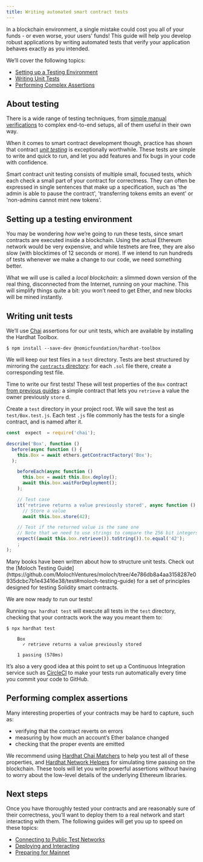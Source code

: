 ```yaml
---
title: Writing automated smart contract tests
---
```


In a blockchain environment, a single mistake could cost you all of your funds - or even worse, your users' funds! This guide will help you develop robust applications by writing automated tests that verify your application behaves exactly as you intended.

We’ll cover the following topics:

* [Setting up a Testing Environment](#setting-up-a-testing-environment)
* [Writing Unit Tests](#writing-unit-tests)
* [Performing Complex Assertions](#performing-complex-assertions)

## About testing

There is a wide range of testing techniques, from [simple manual verifications](deploying-and-interacting#interacting-from-the-console) to complex end-to-end setups, all of them useful in their own way.

When it comes to smart contract development though, practice has shown that contract [_unit testing_](https://en.wikipedia.org/wiki/Unit_testing) is exceptionally worthwhile. These tests are simple to write and quick to run, and let you add features and fix bugs in your code with confidence.

Smart contract unit testing consists of multiple small, focused tests, which each check a small part of your contract for correctness. They can often be expressed in single sentences that make up a specification, such as 'the admin is able to pause the contract', 'transferring tokens emits an event' or 'non-admins cannot mint new tokens'.

## Setting up a testing environment

You may be wondering _how_ we’re going to run these tests, since smart contracts are executed inside a blockchain. Using the actual Ethereum network would be very expensive, and while testnets are free, they are also slow (with blocktimes of 12 seconds or more). If we intend to run hundreds of tests whenever we make a change to our code, we need something better.

What we will use is called a _local blockchain_: a slimmed down version of the real thing, disconnected from the Internet, running on your machine. This will simplify things quite a bit: you won’t need to get Ether, and new blocks will be mined instantly.

## Writing unit tests

We’ll use [Chai](https://www.chaijs.com/) assertions for our unit tests, which are available by installing the Hardhat Toolbox.

```console
$ npm install --save-dev @nomicfoundation/hardhat-toolbox
```

We will keep our test files in a `test` directory. Tests are best structured by mirroring the [`contracts` directory](developing-smart-contracts#first-contract): for each `.sol` file there, create a corresponding test file.

Time to write our first tests! These will test properties of the `Box` contract [from previous guides](developing-smart-contracts#box-contract): a simple contract that lets you `retrieve` a value the owner previously `store` d.

Create a `test` directory in your project root.  We will save the test as `test/Box.test.js`. Each test `.js` file commonly has the tests for a single contract, and is named after it.

```js
const  expect  = require('chai');

describe('Box', function ()
  before(async function () {
    this.Box = await ethers.getContractFactory('Box');
  );

    beforeEach(async function ()
      this.box = await this.Box.deploy();
      await this.box.waitForDeployment();
    );

    // Test case
    it('retrieve returns a value previously stored', async function ()
      // Store a value
      await this.box.store(42);

    // Test if the returned value is the same one
    // Note that we need to use strings to compare the 256 bit integers
    expect((await this.box.retrieve()).toString()).to.equal('42');
    ;
);
```

<Callout>
Many books have been written about how to structure unit tests. Check out the [Moloch Testing Guide](https://github.com/MolochVentures/moloch/tree/4e786db8a4aa3158287e0935dcbc7b1e43416e38/test#moloch-testing-guide) for a set of principles designed for testing Solidity smart contracts.
</Callout>

We are now ready to run our tests!

Running `npx hardhat test` will execute all tests in the `test` directory, checking that your contracts work the way you meant them to:

```console
$ npx hardhat test

    Box
      ✓ retrieve returns a value previously stored

    1 passing (578ms)
```

It’s also a very good idea at this point to set up a Continuous Integration service such as [CircleCI](https://circleci.com/) to make your tests run automatically every time you commit your code to GitHub.

## Performing complex assertions

Many interesting properties of your contracts may be hard to capture, such as:

* verifying that the contract reverts on errors
* measuring by how much an account’s Ether balance changed
* checking that the proper events are emitted

We recommend using [Hardhat Chai Matchers](https://hardhat.org/hardhat-chai-matchers/docs/overview) to help you test all of these properties, and [Hardhat Network Helpers](https://hardhat.org/hardhat-network-helpers/docs/overview) for simulating time passing on the blockchain. These tools will let you write powerful assertions without having to worry about the low-level details of the underlying Ethereum libraries.

## Next steps

Once you have thoroughly tested your contracts and are reasonably sure of their correctness, you’ll want to deploy them to a real network and start interacting with them. The following guides will get you up to speed on these topics:

* [Connecting to Public Test Networks](connecting-to-public-test-networks)
* [Deploying and Interacting](deploying-and-interacting)
* [Preparing for Mainnet](preparing-for-mainnet)
